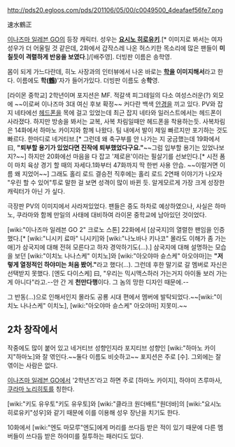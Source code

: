 http://pds20.egloos.com/pds/201106/05/00/c0049500_4deafaef56fe7.png

速水鶴正

[[이나즈마 일레븐 GO]]의 등장 캐릭터. 성우는 '''[[요시노 히로유키]]'''.[* 이미지로 봐서는 여자 성우가 더 어울릴 것 같은데, 2화에서 갑작스레 나온 허스키한 목소리에 많은 팬들이 '''미칠듯이 격렬하게 반응을 보였다'''.]/[배주영]. 더빙판 이름은 송학영.

몸이 되게 가느다란데, 히노 사장과의 인터뷰에서 나온 바로는 '''[[학]]을 이미지해서'''라고 한다. 이름에도 '''학([[鶴]])''''자가 들어가있다. 더빙판 이름도 송'''학'''영.

[라이몬 중학교] 2학년이며 포지션은 MF. 적갈색 피그테일의 다소 여성스러운(?) 외모에 ~~이로써 이나즈마 3대 여신 후보 확정~~ 커다란 백색 [[안경]]을 끼고 있다. PV와 잡지 네타에선 [[헤드폰]]을 목에 걸고 있었는데 최근 잡지 네타와 일러스트에서는 헤드폰이 사라졌다. 하지만 방송을 봐서는 교복, 사복 차림일때만 헤드폰을 착용하는듯. 사복차림은 14화에서 하마노 카이지와 함께 나왔다. 팀 내에서 발이 제일 빠르지만 포기하는 것도 빠르다. 한마디로 네거티브.[* 그런데 왜 축구부를 안 나가는 지 궁금했는데 19화에서 曰, '''"퇴부할 용기가 있었다면 진작에 퇴부했었다구요."'''~~그럼 입부할 용기는 있었나보지?~~] 하지만 20화에선 마음을 다 잡고 '제로욘'이라는 필살기를 선보인다.[* 시전 폼이 마치 육상 경기 할 때의 자세다.1화부터 47화까지 딱 한번 사용 안습. ~~이럴거면 이름 왜 지었어~~] 그래도 홀리 로드 결승전 직후에는 홀리 로드 2연패 이야기가 나오자 "우린 할 수 있어"투로 말한 걸 보면 성격이 많이 바뀐 듯. 알게모르게 가장 크게 성장한 캐릭터가 아닌 가 싶다.

극장판 PV의 이미지에서 사라져있었다. 팬들은 중도 하차로 예상하였으나, 사실은 하마노, 쿠라마와 함께 만일의 사태에 대비하여 라이몬 중학교에 남아있던 것이었다.

[wiki:"이나즈마 일레븐 GO 2" 크로노 스톤] 22화에서 [삼국지]의 열렬한 팬임을 인증했다.[* [wiki:"니시키 료마" 니시키]와 [wiki:"나노바나 키나코" 몰라도 이해가 좀 가는 애]가 삼국지에 대해 전혀 모른다고 하자 경악하기도(…).] 삼국지에 대해 설명하는 모습을 보던 [wiki:"이치노 나나스케" 이치노]와 [wiki:"아오야마 슌스케" 아오야마]는 '''"저렇게 열정적인 하야미는 처음 봤어."'''라고 했다(…). 그런데 후한 말기로 갈 멤버로 자신은 선택받지 못했다. [엔도 다이스케] 曰, "우리는 믹시맥스하러 가는거지 아이돌 보러 가는게 아니다"라고.--안 간 게 '''천만다행'''이다. 그 놈의 망한 디자인 때문에.--

그 반동(...)으로 인해서인지 몰라도 공룡 시대 편에서 멤버에 발탁되었다.~~[wiki:"이치노 나나스케" 이치노], [wiki:"아오야마 슌스케" 아오야마] 지못미.~~

== 2차 창작에서 ==
작중에도 많이 붙어 있고 네거티브 성향인지라 포지티브 성향인 [wiki:"하마노 카이지"하마노]와 잘 엮인다.~~둘다 이름도 비슷하고~~ 포지션은 주로 [수]. 그외에는 잘 엮이는 사람은 없다.

[[이나즈마 일레븐 GO]]에서 '2학년즈'라고 하면 주로 [하마노 카이지], 하야미 츠루마사, [[쿠라마 노리히토]]를 칭한다.

[wiki:"키도 유우토"키도 유우토]와 [wiki:"클라크 원더배트"원더바]의 [wiki:"요시노 히로유키"성우]와 같기 때문에 이를 이용해 성우 장난을 치기도 한다.

10화에서 [wiki:"엔도 마모루"엔도]에게 머리를 쓰다듬 받은 적이 있기 때문에 다른 멤버들이 쓰다듬 받은 하야미를 질투하는 패러디도 있다.
